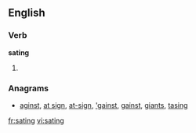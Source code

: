 
==English==

===Verb===
'''sating'''

# {{present participle of|sate}}

===Anagrams===
* [[aginst#English|aginst]], [[at sign#English|at sign]], [[at-sign#English|at-sign]], [['gainst#English|'gainst]], [[gainst#English|gainst]], [[giants#English|giants]], [[tasing#English|tasing]]

[[fr:sating]]
[[vi:sating]]